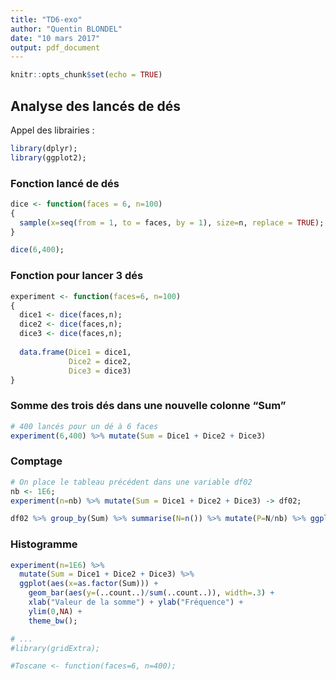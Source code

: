 ```yaml
---
title: "TD6-exo"
author: "Quentin BLONDEL"
date: "10 mars 2017"
output: pdf_document
---
```


```r
knitr::opts_chunk$set(echo = TRUE)
```

## Analyse des lancés de dés

Appel des librairies :
```r
library(dplyr);
library(ggplot2);
```

### Fonction lancé de dés
```r
dice <- function(faces = 6, n=100)
{
  sample(x=seq(from = 1, to = faces, by = 1), size=n, replace = TRUE);
}

dice(6,400);
```

### Fonction pour lancer 3 dés
```r
experiment <- function(faces=6, n=100)
{
  dice1 <- dice(faces,n);
  dice2 <- dice(faces,n);
  dice3 <- dice(faces,n);
  
  data.frame(Dice1 = dice1,
             Dice2 = dice2,
             Dice3 = dice3)
}
```

### Somme des trois dés dans une nouvelle colonne "Sum"
```r
# 400 lancés pour un dé à 6 faces
experiment(6,400) %>% mutate(Sum = Dice1 + Dice2 + Dice3)
```

### Comptage
```r
# On place le tableau précédent dans une variable df02
nb <- 1E6;
experiment(n=nb) %>% mutate(Sum = Dice1 + Dice2 + Dice3) -> df02;

df02 %>% group_by(Sum) %>% summarise(N=n()) %>% mutate(P=N/nb) %>% ggplot(aes(x=as.factor(Sum), y=P)) + geom_point();
```

### Histogramme
```r
experiment(n=1E6) %>% 
  mutate(Sum = Dice1 + Dice2 + Dice3) %>%
  ggplot(aes(x=as.factor(Sum))) + 
    geom_bar(aes(y=(..count..)/sum(..count..)), width=.3) + 
    xlab("Valeur de la somme") + ylab("Fréquence") + 
    ylim(0,NA) + 
    theme_bw();
```

```r
# ...
#library(gridExtra);

#Toscane <- function(faces=6, n=400);
```